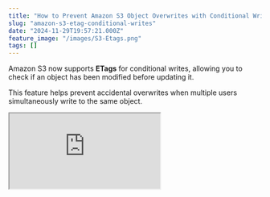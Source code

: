 ```yaml
---
title: "How to Prevent Amazon S3 Object Overwrites with Conditional Writes in .NET"
slug: "amazon-s3-etag-conditional-writes"
date: "2024-11-29T19:57:21.000Z"
feature_image: "/images/S3-Etags.png"
tags: []
---
```


Amazon S3 now supports **ETags** for conditional writes, allowing you to check if an object has been modified before updating it.

This feature helps prevent accidental overwrites when multiple users simultaneously write to the same object.

<div>
<iframe src="https://www.youtube.com/embed/UrGuKGxu9sY?feature=oembed" />
</div>

In this post, we’ll explore how to use ETags with S3’s `PutObject` API requests and ways you can enforce this on your existing S3 buckets.

AWS sponsors this article, which is part of my [.NET on AWS Series](__GHOST_URL__/blog/tag/aws/).

[

Amazon S3 For the .NET Developer: How to Easily Get Started

Learn how to get started with Amazon S3 from a .NET Core application. We will learn how to store and retrieve data from the storage, important concepts to be aware of while using S3.

![](/images/logo-512x512-11.png)Rahul NathRahul Pulikkot Nath

![](/images/storage-box-1.jpg)

](__GHOST_URL__/blog/amazon-s3-dotnet/)

Prevent S3 Object Overwrites With Conditional Writes
----------------------------------------------------

You can write conditionally to Amazon S3 objects by adding additional HTTP headers to your `WRITE` requests.

The two headers that are supported are

*   `If-None-Match` : Checks no existing object with the same key
*   `If-Match` : Checks ETag specified matches before writing an object

To learn more on how to use `If-None-Match` header, check out the article below, where I cover it in detail.

[

Exploring Amazon S3 Conditional Operations From .NET Application

Amazon S3 now supports conditional requests. You can use conditional requests to add preconditions to your S3 operations. If the precondition is not met it will result in the S3 operation failing. Let’s learn about Conditional Reads and Writes in Amazon S3 and how to use it from .NET

![](/images/logo-512x512-10.png)Rahul NathRahul Pulikkot Nath

![](/images/Copy-of-Amazon-S3-Versioning.png)

](__GHOST_URL__/blog/amazon-s3-conditional-requests-dotnet/)

What is an ETag of An S3 Object
-------------------------------

The Entity tag (ETag) for an object represents the specific version of that object.

💡

__Etag is calculated based on the contents of an object and is not affected by its metadata__

The ETag is updated only if an object's contents change. If only the object's metadata changes, the ETag remains the same.

![](/images/image-18.png)

ETag property on an Amazon S3 Object in the AWS Console.

The ETag may or may not be an MD5 digest of the object data. Whether or not it is depends on [how the object was created and how it is encrypted](https://docs.aws.amazon.com/AmazonS3/latest/userguide/checking-object-integrity.html?__readwiseLocation=#checking-object-integrity-etag-and-md5).

Using S3 Etags From .NET Applications to Prevent Overwrites
-----------------------------------------------------------

Make sure you have the latest [AWS S3 Nuget package](https://www.nuget.org/packages/AWSSDK.S3) to use the `IfMatch` property on `PutObjectRequest`.

The below API request creates a `PutObjectRequest` and passes an ETag value as part of the `IfMatch` property.

    app.MapPost("/upload-file-with-etag", async (
        [FromForm] FileUploadRequest request,
        string ? etag,
        IAmazonS3 s3Client,
        CancellationToken cancellationToken) => {
        await s3Client.PutObjectAsync(new PutObjectRequest() {
          BucketName = "user-service-large-messages",
            Key = request.File.FileName,
            InputStream = request.File.OpenReadStream(),
            IfMatch = etag
        }, cancellationToken);
    
        return Results.Ok();
      })
      .WithName("UploadFileWithEtag")
      .DisableAntiforgery()
      .WithOpenApi();

When performing the request, if the ETag value passed on the request matches the current ETag property on the S3 object, the request succeeds and updates the object content appropriately.

If the ETag value passed on the request does not match the ETag value on the Object in S3, it fails with an exception `412 Precondition Failed`

Any time you read an object from S3, you must pass around the Etag value and ensure it's available when you upload the object.

    app.MapGet("/get-file-and-etag", async (
        string fileName,
        IAmazonS3 s3Client) => {
        var file = await s3Client.GetObjectAsync(new GetObjectRequest() {
          BucketName = "user-service-large-messages",
            Key = fileName,
        });
    
        using
        var reader = new StreamReader(file.ResponseStream);
        var contents = await reader.ReadToEndAsync();
        return new {
          file.Key, contents, file.ETag
        };
      })
      .WithName("GetFileAndETag")
      .WithOpenApi();

The above code shows how you can get the `Etag` value when reading an object from S3.

Enforcing Conditional Writes on Amazon S3 Buckets
-------------------------------------------------

Amazon S3 bucket policies help [enforce conditional writes](https://docs.aws.amazon.com/AmazonS3/latest/userguide/conditional-writes-enforce.html) on object uploads.

You can define a [bucket policy](https://docs.aws.amazon.com/AmazonS3/latest/userguide/bucket-policies.html) at the S3 bucket level to grant access permissions to your Bucket and its objects.

You can define this under the Permissions tab for an S3 bucket in the AWS Console.

![](/images/image-17.png)

Amazon S3 bucket policy to enforce the s3:if-match header is always passed on PutObject requests.

Here is the [list of condition keys](https://docs.aws.amazon.com/service-authorization/latest/reference/list_amazons3.html#amazons3-policy-keys) for Amazon S3 and `s3:if-match` is one of them.

We can use the `s3:if-match` condition key to enforce that it is always present on a `PutObject` request.

    {
      "Sid": "EnforceETagIsPresentAlways",
      "Effect": "Deny",
      "Principal": "*",
      "Action": "s3:PutObject",
      "Resource": "arn:aws:s3:::user-service-large-messages/*",
      "Condition": {
        "Null": {
          "s3:if-match": "true"
        }
      }
    }

The above policy applies the `Deny` effect on any `s3:PutObject` Action on the specific bucket resource if the `s3:if-match` condition key is `Null`.

If you make a `PutObject` request without passing in the `If-Match` header, request without passing it in the header, it will throw an exception, mentioning you don't have access.

[Check out](https://docs.aws.amazon.com/AmazonS3/latest/userguide/conditional-writes-enforce.html) more scenarios on how to enforce conditional writes on Amazon S3 buckets.